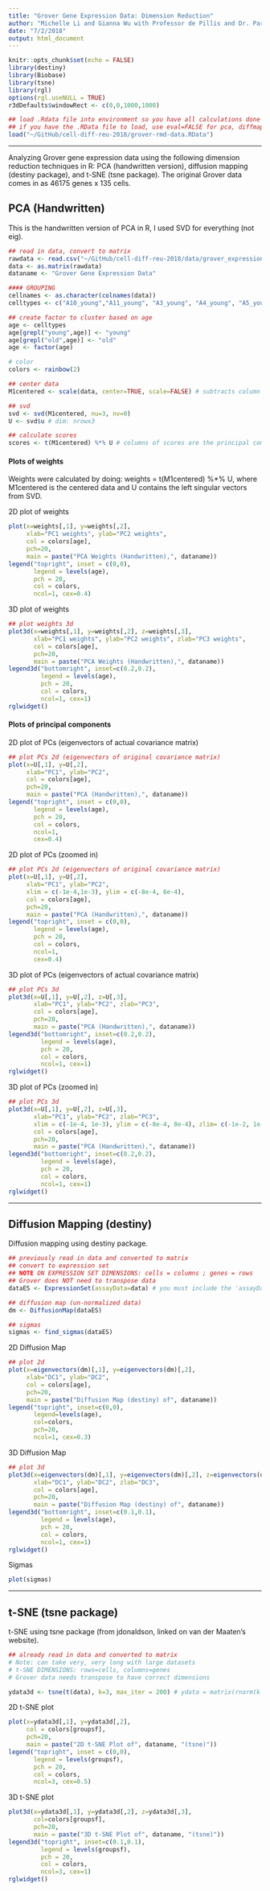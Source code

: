 ```yaml
---
title: "Grover Gene Expression Data: Dimension Reduction"
author: "Michelle Li and Gianna Wu with Professor de Pillis and Dr. Park"
date: "7/2/2018"
output: html_document
---
```


```r
knitr::opts_chunk$set(echo = FALSE)
library(destiny)
library(Biobase)
library(tsne)
library(rgl)
options(rgl.useNULL = TRUE)
r3dDefaults$windowRect <- c(0,0,1000,1000)
```

```r
## load .Rdata file into environment so you have all calculations done
## if you have the .RData file to load, use eval=FALSE for pca, diffmap, tsne
load("~/GitHub/cell-diff-reu-2018/grover-rmd-data.RData")
```

----

Analyzing Grover gene expression data using the following dimension reduction techniques in R: PCA (handwritten version), diffusion mapping (destiny package), and t-SNE (tsne package). The original Grover data comes in as 46175 genes x 135 cells.  


## PCA (Handwritten)

This is the handwritten version of PCA in R, I used SVD for everything (not eig).

```r
## read in data, convert to matrix
rawdata <- read.csv("~/GitHub/cell-diff-reu-2018/data/grover_expression.txt", row.names=1, sep="")
data <- as.matrix(rawdata)
dataname <- "Grover Gene Expression Data"

#### GROUPING
cellnames <- as.character(colnames(data))
celltypes <- c("A10_young","A11_young", "A3_young", "A4_young", "A5_young", "A7_young", "A9_young", "B11_young", "B12_young", "B1_young", "B2_young", "B3_young", "B5_young", "B7_young", "B8_young", "C11_young", "C12_young", "C1_young", "C3_young", "C4_young", "C5_young", "C6_young", "C7_young", "C8_young", "D1_young", "D3_young", "D6_young", "D7_young", "D8_young", "D9_young", "E11_young", "E1_young", "E2_young", "E3_young", "E6_young", "E7_young", "F10_young", "F1_young", "F2_young", "F3_young", "F5_young", "F6_young", "F8_young", "F9_young", "G11_young", "G12_young", "G1_young", "G2_young", "G3_young", "G4_young", "G5_young", "G6_young", "G7_young", "G8_young", "H11_young", "H12_young", "H3_young", "H4_young", "H5_young", "H6_young", "H8_young", "A10_old", "A11_old", "A12_old", "A1_old", "A2_old", "A4_old", "A5_old", "A6_old", "A7_old", "A8_old", "B10_old", "B11_old", "B2_old", "B3_old", "B4_old", "B5_old", "B6_old", "B7_old", "B9_old", "C10_old", "C11_old", "C12_old", "C1_old", "C3_old", "C4_old", "C5_old", "C6_old", "C7_old", "C8_old", "C9_old", "D11_old", "D12_old", "D1_old", "D4_old", "D6_old", "D7_old", "D8_old", "D9_old", "E10_old", "E11_old", "E12_old", "E1_old", "E3_old", "E5_old", "E7_old", "E8_old", "E9_old", "F10_old", "F12_old", "F1_old", "F3_old", "F4_old", "F5_old", "F7_old", "F8_old", "F9_old", "G10_old", "G12_old", "G1_old", "G2_old", "G3_old", "G5_old", "G6_old", "G9_old", "H11_old", "H12_old", "H1_old", "H2_old", "H4_old", "H5_old", "H6_old", "H7_old", "H8_old", "H9_old")

## create factor to cluster based on age
age <- celltypes
age[grepl("young",age)] <- "young"
age[grepl("old",age)] <- "old"
age <- factor(age)

# color
colors <- rainbow(2)

## center data
M1centered <- scale(data, center=TRUE, scale=FALSE) # subtracts column means from each column

## svd
svd <- svd(M1centered, nu=3, nv=0)
U <- svd$u # dim: nrowx3

## calculate scores
scores <- t(M1centered) %*% U # columns of scores are the principal components, dim: ncolx3

```

#### Plots of weights

Weights were calculated by doing: weights = t(M1centered) %*% U, where M1centered is the centered data and U contains the left singular vectors from SVD.  

2D plot of weights  
```r
plot(x=weights[,1], y=weights[,2], 
     xlab="PC1 weights", ylab="PC2 weights", 
     col = colors[age],
     pch=20, 
     main = paste("PCA Weights (Handwritten),", dataname))
legend("topright", inset = c(0,0),
       legend = levels(age),
       pch = 20,
       col = colors,
       ncol=1, cex=0.4)
```

3D plot of weights  
```r
## plot weights 3d
plot3d(x=weights[,1], y=weights[,2], z=weights[,3], 
       xlab="PC1 weights", ylab="PC2 weights", zlab="PC3 weights", 
       col = colors[age],
       pch=20, 
       main = paste("PCA Weights (Handwritten),", dataname))
legend3d("bottomright", inset=c(0.2,0.2),
         legend = levels(age),
         pch = 20,
         col = colors,
         ncol=1, cex=1)
rglwidget()
```

#### Plots of principal components
2D plot of PCs (eigenvectors of actual covariance matrix)  
```r
## plot PCs 2d (eigenvectors of original covariance matrix)
plot(x=U[,1], y=U[,2], 
     xlab="PC1", ylab="PC2", 
     col = colors[age],
     pch=20, 
     main = paste("PCA (Handwritten),", dataname))
legend("topright", inset = c(0,0),
       legend = levels(age),
       pch = 20,
       col = colors,
       ncol=1,
       cex=0.4)
```

2D plot of PCs (zoomed in)  
```r
## plot PCs 2d (eigenvectors of original covariance matrix)
plot(x=U[,1], y=U[,2], 
     xlab="PC1", ylab="PC2", 
     xlim = c(-1e-4,1e-3), ylim = c(-8e-4, 8e-4),
     col = colors[age],
     pch=20, 
     main = paste("PCA (Handwritten),", dataname))
legend("topright", inset = c(0,0),
       legend = levels(age),
       pch = 20,
       col = colors,
       ncol=1,
       cex=0.4)
```

3D plot of PCs (eigenvectors of actual covariance matrix)  
```r
## plot PCs 3d
plot3d(x=U[,1], y=U[,2], z=U[,3], 
       xlab="PC1", ylab="PC2", zlab="PC3", 
       col = colors[age],
       pch=20, 
       main = paste("PCA (Handwritten),", dataname))
legend3d("bottomright", inset=c(0.2,0.2),
         legend = levels(age),
         pch = 20,
         col = colors,
         ncol=1, cex=1)
rglwidget()
```

3D plot of PCs (zoomed in)  
```r
## plot PCs 3d
plot3d(x=U[,1], y=U[,2], z=U[,3], 
       xlab="PC1", ylab="PC2", zlab="PC3", 
       xlim = c(-1e-4, 1e-3), ylim = c(-8e-4, 8e-4), zlim= c(-1e-2, 1e-2),
       col = colors[age],
       pch=20, 
       main = paste("PCA (Handwritten),", dataname))
legend3d("bottomright", inset=c(0.2,0.2),
         legend = levels(age),
         pch = 20,
         col = colors,
         ncol=1, cex=1)
rglwidget()
```

----

## Diffusion Mapping (destiny)

Diffusion mapping using destiny package.  
```r
## previously read in data and converted to matrix 
## convert to expression set
## NOTE ON EXPRESSION SET DIMENSIONS: cells = columns ; genes = rows
## Grover does NOT need to transpose data
dataES <- ExpressionSet(assayData=data) # you must include the 'assayData=' for this to come out correctly

## diffusion map (un-normalized data)
dm <- DiffusionMap(dataES)

## sigmas
sigmas <- find_sigmas(dataES) 
```

2D Diffusion Map  
```r
## plot 2d
plot(x=eigenvectors(dm)[,1], y=eigenvectors(dm)[,2],
     xlab="DC1", ylab="DC2",
     col = colors[age],
     pch=20, 
     main = paste("Diffusion Map (destiny) of", dataname))
legend("topright", inset=c(0,0),
       legend=levels(age),
       col=colors,
       pch=20,
       ncol=1, cex=0.3)
```

3D Diffusion Map  
```r
## plot 3d
plot3d(x=eigenvectors(dm)[,1], y=eigenvectors(dm)[,2], z=eigenvectors(dm)[,3],
       xlab="DC1", ylab="DC2", zlab="DC3",
       col = colors[age],
       pch=20, 
       main = paste("Diffusion Map (destiny) of", dataname))
legend3d("bottomright", inset=c(0.1,0.1),
         legend = levels(age),
         pch = 20,
         col = colors,
         ncol=1, cex=1)
rglwidget()
```

Sigmas  
```r
plot(sigmas)
```

----

## t-SNE (tsne package)

t-SNE using tsne package (from jdonaldson, linked on van der Maaten's website).

```r
## already read in data and converted to matrix
# Note: can take very, very long with large datasets
# t-SNE DIMENSIONS: rows=cells, columns=genes
# Grover data needs transpose to have correct dimensions

ydata3d <- tsne(t(data), k=3, max_iter = 200) # ydata = matrix(rnorm(k * n),n)
```

2D t-SNE plot  
```r
plot(x=ydata3d[,1], y=ydata3d[,2], 
     col = colors[groupsf], 
     pch=20,
     main = paste("2D t-SNE Plot of", dataname, "(tsne)")) 
legend("topright", inset = c(0,0), 
       legend = levels(groupsf), 
       pch = 20, 
       col = colors, 
       ncol=3, cex=0.5) 
```

3D t-SNE plot  
```r
plot3d(x=ydata3d[,1], y=ydata3d[,2], z=ydata3d[,3], 
       col=colors[groupsf], 
       pch=20,
       main = paste("3D t-SNE Plot of", dataname, "(tsne)"))
legend3d("topright", inset=c(0.1,0.1),
         legend = levels(groupsf),  
         pch = 20, 
         col = colors, 
         ncol=3, cex=1)
rglwidget()
```

